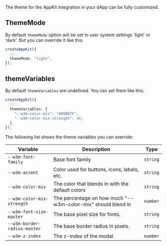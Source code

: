 The theme for the AppKit integration in your dApp can be fully customized.

## ThemeMode

By default `themeMode` option will be set to user system settings 'light' or 'dark'. But you can override it like this:

```ts
createAppKit({
  //...
  themeMode: "light",
});
```

## themeVariables

By default `themeVariables` are undefined. You can set them like this:

```ts
createAppKit({
  //...
  themeVariables: {
    "--w3m-color-mix": "#00BB7F",
    "--w3m-color-mix-strength": 40,
  },
});
```

The following list shows the theme variables you can override:

| Variable                     | Description                                                  | Type     |
| ---------------------------- | ------------------------------------------------------------ | -------- |
| `--w3m-font-family`          | Base font family                                             | `string` |
| `--w3m-accent`               | Color used for buttons, icons, labels, etc.                  | `string` |
| `--w3m-color-mix`            | The color that blends in with the default colors             | `string` |
| `--w3m-color-mix-strength`   | The percentage on how much "--w3m-color-mix" should blend in | `number` |
| `--w3m-font-size-master`     | The base pixel size for fonts.                               | `string` |
| `--w3m-border-radius-master` | The base border radius in pixels.                            | `string` |
| `--w3m-z-index`              | The z-index of the modal.                                    | `number` |
